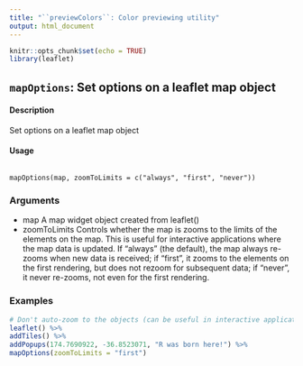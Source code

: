 ```yaml
---
title: "``previewColors``: Color previewing utility"
output: html_document
---
```


```r
knitr::opts_chunk$set(echo = TRUE)
library(leaflet)
```


## ``mapOptions``: Set options on a leaflet map object

#### Description
Set options on a leaflet map object

#### Usage

<pre><code>
mapOptions(map, zoomToLimits = c("always", "first", "never"))
</code></pre>

### Arguments

* map A map widget object created from leaflet()
* zoomToLimits Controls whether the map is zooms to the limits of the elements on the map. This is useful for interactive applications where the map data is updated. If
"always" (the default), the map always re-zooms when new data is received; if "first", it zooms to the elements on the first rendering, but does not rezoom
for subsequent data; if "never", it never re-zooms, not even for the first rendering.

### Examples
```r
# Don't auto-zoom to the objects (can be useful in interactive applications)
leaflet() %>%
addTiles() %>%
addPopups(174.7690922, -36.8523071, "R was born here!") %>%
mapOptions(zoomToLimits = "first")
```
